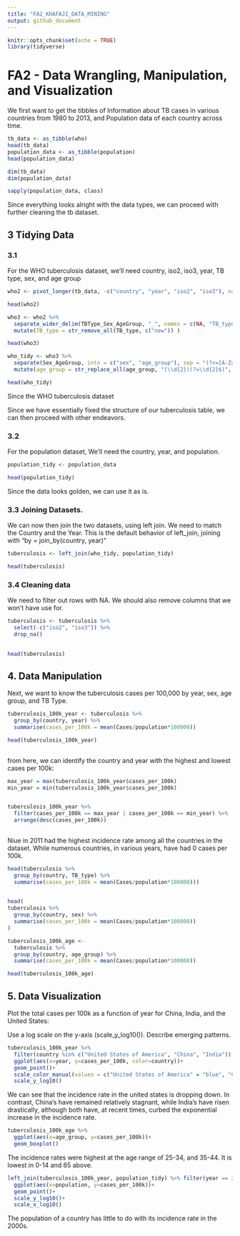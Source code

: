 ```yaml
---
title: "FA2_KHAFAJI_DATA_MINING"
output: github_document
---
```


```r
knitr::opts_chunk$set(echo = TRUE)
library(tidyverse)

```

# FA2 - Data Wrangling, Manipulation, and Visualization

We first want to get the tibbles of Information about TB cases in various countries from 1980 to 2013, and Population data of each country across time.

```r
tb_data <- as_tibble(who)
head(tb_data)
population_data <- as_tibble(population)
head(population_data)

dim(tb_data)
dim(population_data)

sapply(population_data, class)
```

Since everything looks alright with the data types, we can proceed with further cleaning the tb dataset.

## 3 Tidying Data

### 3.1

For the WHO tuberculosis dataset, we'll need country, iso2, iso3, year, TB type, sex, and age group

```r
who2 <- pivot_longer(tb_data, -c("country", "year", "iso2", "iso3"), names_to = "TBType_Sex_AgeGroup", values_to = "Cases")

head(who2)

```

```r

who3 <- who2 %>% 
  separate_wider_delim(TBType_Sex_AgeGroup, "_", names = c(NA, "TB_type", "Sex_AgeGroup"), too_few = "align_end") %>% 
  mutate(TB_type = str_remove_all(TB_type, c("new")) ) 

head(who3)

```


```r
who_tidy <- who3 %>% 
  separate(Sex_AgeGroup, into = c("sex", "age_group"), sep = "(?<=[A-Za-z])(?=[0-9])") %>%
  mutate(age_group = str_replace_all(age_group, "(\\d{2})(?=\\d{2}$)", "\\1-") )

head(who_tidy)

```



Since the WHO tuberculosis dataset 

Since we have essentially fixed the structure of our tuberculosis table, we can then proceed with other endeavors.

### 3.2

For the population dataset, We'll need the country, year, and population.

```r
population_tidy <- population_data

head(population_tidy)
```
Since the data looks golden, we can use it as is.

### 3.3 Joining Datasets.

We can now then join the two datasets, using left join. We need to match the Country and the Year. This is the default behavior of left_join, joining with "by = join_by(country, year)"

```r
tuberculosis <- left_join(who_tidy, population_tidy)

head(tuberculosis)
```

### 3.4 Cleaning data

We need to filter out rows with NA. We should also remove columns that we won't have use for.

```r

tuberculosis <- tuberculosis %>% 
  select(-c("iso2", "iso3")) %>%
  drop_na()
  

head(tuberculosis)

```

## 4. Data Manipulation
Next, we want to know the tuberculosis cases per 100,000 by year, sex, age group, and TB Type.

```r

tuberculosis_100k_year <- tuberculosis %>% 
  group_by(country, year) %>%
  summarise(cases_per_100k = mean(Cases/population*100000))

head(tuberculosis_100k_year)
  

```

from here, we can identify the country and year with the highest and lowest cases per 100k:

```r

max_year = max(tuberculosis_100k_year$cases_per_100k)
min_year = min(tuberculosis_100k_year$cases_per_100k)


tuberculosis_100k_year %>% 
  filter(cases_per_100k == max_year | cases_per_100k == min_year) %>%
  arrange(desc(cases_per_100k))
  

```

Niue in 2011 had the highest incidence rate among all the countries in the dataset. While numerous countries, in various years, have had 0 cases per 100k. 

```r

head(tuberculosis %>% 
  group_by(country, TB_type) %>%
  summarise(cases_per_100k = mean(Cases/population*100000)))
  

```

```r
head(
tuberculosis %>% 
  group_by(country, sex) %>%
  summarise(cases_per_100k = mean(Cases/population*100000))
)

```

```r

tuberculosis_100k_age <-
  tuberculosis %>% 
  group_by(country, age_group) %>%
  summarise(cases_per_100k = mean(Cases/population*100000))

head(tuberculosis_100k_age)

```


## 5. Data Visualization

 Plot the total cases per 100k as a function of year for China, India, and the United States:

  Use a log scale on the y-axis (scale_y_log10()). Describe emerging patterns.
  
```r
tuberculosis_100k_year %>%
  filter(country %in% c("United States of America", "China", "India")) %>%
  ggplot(aes(x=year, y=cases_per_100k, color=country))+
  geom_point()+
  scale_color_manual(values = c("United States of America" = "blue", "China" = "red", "India" = "orange"))+
  scale_y_log10()

```
We can see that the incidence rate in the united states is dropping down. In contrast, China's have remained relatively stagnant, while India's have risen drastically, although both have, at recent times, curbed the exponential increase in the incidence rate.

```r
tuberculosis_100k_age %>% 
  ggplot(aes(x=age_group, y=cases_per_100k))+
  geom_boxplot()

```

The incidence rates were highest at the age range of 25-34, and 35-44. It is lowest in 0-14 and 65 above.


```r
left_join(tuberculosis_100k_year, population_tidy) %>% filter(year == 2000) %>%
  ggplot(aes(x=population, y=cases_per_100k))+
  geom_point()+
  scale_y_log10()+
  scale_x_log10()


```

The population of a country has little to do with its incidence rate in the 2000s.













